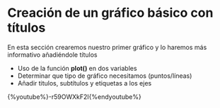 
# Creación de un gráfico básico con títulos 


En esta sección crearemos nuestro primer gráfico y lo haremos más informativo añadiéndole títulos

* Uso de la función __plot()__ en dos variables
* Determinar que tipo de gráfico necesitamos (puntos/líneas)
* Añadir titulos, subtítulos y etiquetas a los ejes  



{%youtube%}-r59OWXkF2I{%endyoutube%}


